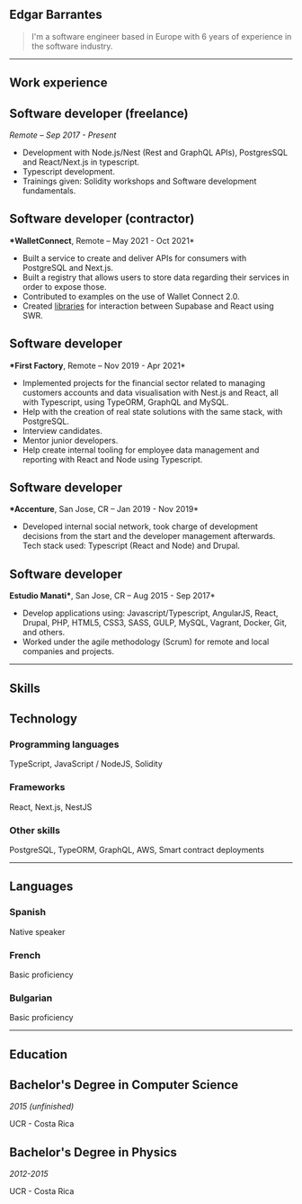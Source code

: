 
<Layout>
<article className="prose dark:prose-invert lg:prose-lg py-32 sm:px-0">

# Edgar Barrantes

> I'm a software engineer based in Europe with 6 years of experience in the software industry.

<div className="flex mx-auto max-w-sm -mb-9">

<Social />

</div>

---

# Work experience

## Software developer (freelance)

_Remote – Sep 2017 - Present_

- Development with Node.js/Nest (Rest and GraphQL APIs), PostgresSQL and React/Next.js in typescript.
- Typescript development.
- Trainings given: Solidity workshops and Software development fundamentals.

## Software developer (contractor)

**\*WalletConnect**, Remote – May 2021 - Oct 2021\*

- Built a service to create and deliver APIs for consumers with PostgreSQL and Next.js.
- Built a registry that allows users to store data regarding their services in order to expose those.
- Contributed to examples on the use of Wallet Connect 2.0.
- Created [libraries](https://github.com/EdgarBarrantes/supabase-utils) for interaction between Supabase and React using SWR.

## Software developer

**\*First Factory**, Remote – Nov 2019 - Apr 2021\*

- Implemented projects for the financial sector related to managing customers accounts and data visualisation with Nest.js and React, all with Typescript, using TypeORM, GraphQL and MySQL.
- Help with the creation of real state solutions with the same stack, with PostgreSQL.
- Interview candidates.
- Mentor junior developers.
- Help create internal tooling for employee data management and reporting with React and Node using Typescript.

## Software developer

**\*Accenture**, San Jose, CR – Jan 2019 - Nov 2019\*

- Developed internal social network, took charge of development decisions from the start and the developer management afterwards. Tech stack used: Typescript (React and Node) and Drupal.

## Software developer

**Estudio Manati\***, San Jose, CR – Aug 2015 - Sep 2017\*

- Develop applications using: Javascript/Typescript, AngularJS, React, Drupal, PHP, HTML5, CSS3, SASS, GULP, MySQL, Vagrant, Docker, Git, and others.
- Worked under the agile methodology (Scrum) for remote and local companies and projects.

---

# Skills

## Technology

### Programming languages

TypeScript, JavaScript / NodeJS, Solidity

### Frameworks

React, Next.js, NestJS

### Other skills

PostgreSQL, TypeORM, GraphQL, AWS, Smart contract deployments

---

## Languages

### Spanish

Native speaker

### French

Basic proficiency

### Bulgarian

Basic proficiency

---

# Education

## **Bachelor's Degree in Computer Science**

_2015 (unfinished)_

UCR - Costa Rica

## **Bachelor's Degree in Physics**

_2012-2015_

UCR - Costa Rica

</article>
</Layout>
